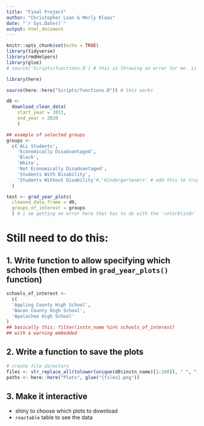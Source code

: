 ```yaml
---
title: "Final Project"
author: "Christopher Loan & Merly Klaas"
date: "`r Sys.Date()`"
output: html_document
---
```


```r
knitr::opts_chunk$set(echo = TRUE)
library(tidyverse)
library(rmdHelpers)
library(glue)
# source('Scripts/functions.R') # this is throwing an error for me. is there a way to use `here::here` to make this work more seamlessly?

library(here)

source(here::here("Scripts/functions.R")) # this works


```

```r
d0 <- 
  download_clean_data(
    start_year = 2011,
    end_year = 2020
    ) 
```

```r
## example of selected groups
groups <- 
  c('ALL Students', 
    'Economically Disadvantaged', 
    'Black',
    'White',
    'Not Economically Disadvantaged',
    'Students With Disability', 
    'Students Without Disability'#,'Kindergarteners' # add this to trigger warning
  )
```

```r
test <- grad_year_plots(
  cleaned_data_frame = d0, 
  groups_of_interest = groups
  ) # i am getting an error here that has to do with the `colorblindr` package. i'm not sure if this has to do with me updating my version of R and needing to update packages, so it could be due to my personal computer, but if not it's something to consider
```

# Still need to do this: 

## 1. Write function to allow specifying which schools (then embed in `grad_year_plots()` function)

```r
schools_of_interest <- 
  c(
  'Appling County High School', 
  'Bacon County High School',
  'Apalachee High School'
)
## basically this: filter(instn_name %in% schools_of_interest)
## with a warning embedded
```

## 2. Write a function to save the plots 

```r
# create file directory
files <- str_replace_all(tolower(unique(d0$instn_name)[1:100]), " ", "-")
paths <- here::here("Plots", glue("{files}.png"))
```

## 3. Make it interactive

* shiny to choose which plots to download
* `reactable` table to see the data
